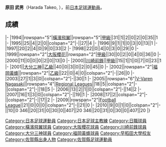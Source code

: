 {{Infobox football biography
|name=原田武男
|image=
|fullname=原田武男
|birth_date={{Birth date and age|1971|10|2}}
|cityofbirth=[[佐賀縣|佐賀縣]]
|countryofbirth=[[日本|日本]]
|position=[[中场|中场]]
|currentclub=
|years=1994-1998<br/>1999-2000<br/>2000<br/>2001<br/>2002-2003<br/>2005-2010
|clubs=[[橫濱飛翼|橫濱飛翼]]<br/>[[大阪櫻花|大阪櫻花]]<br/>[[川崎前鋒|川崎前鋒]]<br/>[[大分三神|大分三神]]<br/>[[福岡黃蜂|福岡黃蜂]]<br/>[[長崎成功丸|長崎成功丸]]
|caps(goals)=
|nationalyears=
|nationalteam=
|nationalcaps(goals)=
|manageryears1=2012-2016
|managerclubs1=[[長崎成功丸|長崎成功丸]]U18
|manageryears2=2017-
|managerclubs2=[[北九州向日葵|北九州向日葵]]
}}
'''原田 武男'''（Harada Takeo, {{Bd|1971年|10月2日||}}），前[[日本|日本]][[足球|足球]][[運動員|運動員]]。

==成績==
{{Football player club statistics 1|YYN}}
{{Football player club statistics 2|JPN|YYN}}
|-
|1994||rowspan="5"|[[橫濱飛翼|橫濱飛翼]]||rowspan="5"|[[日本職業足球甲級聯賽|甲級]]||31||1||2||0||2||0||35||1
|-
|1995||25||4||2||0||colspan="2"|-||27||4
|-
|1996||9||1||1||0||3||0||13||1
|-
|1997||20||2||4||0||9||0||33||2
|-
|1998||22||0||4||0||3||0||29||0
|-
|1999||rowspan="2"|[[大阪櫻花|大阪櫻花]]||rowspan="2"|[[日本職業足球甲級聯賽|甲級]]||30||0||2||0||4||0||36||0
|-
|2000||11||0||0||0||2||0||13||0
|-
|2000||[[川崎前鋒|川崎前鋒]]||[[日本職業足球甲級聯賽|甲級]]||15||1||1||0||7||0||23||1
|-
|2001||[[大分三神|大分三神]]||[[日本職業足球乙級聯賽|乙級]]||40||0||3||0||2||0||45||0
|-
|2002||rowspan="2"|[[福岡黃蜂|福岡黃蜂]]||rowspan="2"|[[日本職業足球乙級聯賽|乙級]]||22||0||4||0||colspan="2"|-||26||0
|-
|2003||27||1||3||0||colspan="2"|-||30||1
|-
|2005||rowspan="6"|[[V-Varen_Nagasaki|V-Varen Nagasaki]]||rowspan="4"|[[Japanese_Regional_Leagues|Regional Leagues]]||18||5||colspan="2"|-||colspan="2"|-||18||5
|-
|2006||13||2||1||0||colspan="2"|-||14||2
|-
|2007||16||1||3||0||colspan="2"|-||19||1
|-
|2008||17||2||colspan="2"|-||colspan="2"|-||17||2
|-
|2009||rowspan="2"|[[Japan_Football_League|Football League]]||21||0||0||0||colspan="2"|-||21||0
|-
|2010||9||0||1||0||colspan="2"|-||10||0
{{Football player club statistics 3|1|JPN}}346||20||31||0||30||0||407||20
{{Football player club statistics 5}}346||20||31||0||30||0||407||20
|}

{{Japan-sport-bio-stub}}
{{Soccer-player-stub}}

[[Category:日本足球運動員|Category:日本足球運動員]]
[[Category:日本足球主教練|Category:日本足球主教練]]
[[Category:日職球員|Category:日職球員]]
[[Category:橫濱飛翼球員|Category:橫濱飛翼球員]]
[[Category:大阪櫻花球員|Category:大阪櫻花球員]]
[[Category:川崎前鋒球員|Category:川崎前鋒球員]]
[[Category:大分三神球員|Category:大分三神球員]]
[[Category:福岡黃蜂球員|Category:福岡黃蜂球員]]
[[Category:早稻田大學校友|Category:早稻田大學校友]]
[[Category:佐賀縣出身人物|Category:佐賀縣出身人物]]
[[Category:佐賀縣足球運動員|Category:佐賀縣足球運動員]]